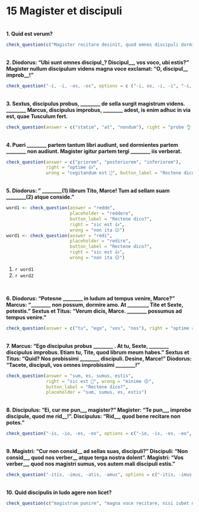 # 15 Magister et discipuli
 
</br>
**1. Quid est verum?**

```r
check_question(c("Magister recitare desinit, quod omnes discipuli dormiunt neque eum audiunt", "Diodorus, magister severus, discipulos suos virga punire solet"), options = c("In ludo discipuli in lectulis cubant", "Titus ad ludum venit antequam magister ipse per ianuam intrat", "Magister recitare desinit, quod omnes discipuli dormiunt neque eum audiunt", "Diodorus, magister severus, discipulos suos virga punire solet"), right = "ita, ut dicis 👏", wrong = "minime 😔", button_label = "Rectene dico?", type = "checkbox")
```
 
</br>
**2. Diodorus: "Ubi sunt omnes discipul_? Discipul\_\_, vos voco, ubi estis?" Magister nullum discipulum videns magna voce exclamat: "O, discipul\_\_ improb\_\_!"**
  
```r
check_question("-i, -i, -os, -os", options = c ("-i, os, -i, -i", "-i, -i, -i, -i", "-i, -i, -os, -os", "-i, -os, -os, -os"), right = "recte sane 🙂", wrong = "quid ais? 🤨", button_label = "Rectene dico?", type = "radio")
```
 
</br>
**3. Sextus, discipulus probus, ________ de sella surgit magistrum videns. ________ Marcus, discipulus improbus, ________ adest, is enim adhuc in via est, quae Tusculum fert.**
  
```r
check_question(answer = c("statim", "at", "nondum"), right = "probe 👌 ", wrong = "non ita ☹️ ", button_label = "Rectene dico?", type = "in_order")
```
 
</br>
**4. Pueri ________ partem tantum libri audiunt, sed dormientes partem ________ non audiunt. Magister igitur partem tergi ________ iis verberat.**
 
```r
check_question(answer = c("priorem", "posteriorem", "inferiorem"),
               right = "optime 👍",
               wrong = "cogitandum est 🤔", button_label = "Rectene dico?", placeholder = "Quid putas?", type = "in_order")
```
  
</br>
**5. Diodorus: " ________(1) librum Tito, Marce! Tum ad sellam suam ________(2) atque conside."**
 
```r
word1 <- check_question(answer = "redde",
                        placeholder = "reddere",
                        button_label = "Rectene dico?",
                        right = "sic est 👍", 
                        wrong = "non ita 😕")
word1 <- check_question(answer = "redi",
                        placeholder = "redire",
                        button_label = "Rectene dico?",
                        right = "sic est 👍", 
                        wrong = "non ita 😕")
```

1. `r word1`
2. `r word2`

</br>

**6. Diodorus: "Potesne ________ in ludum ad tempus venire, Marce?"  Marcus: "________ non possum, dormire amo. At ________, Tite et Sexte, potestis." Sextus et Titus: "Verum dicis, Marce. ________ possumus ad tempus venire."**
    
```r
check_question(answer = c("tu", "ego", "vos", "nos"), right = "optime 👍 ", wrong = "non hercle vero! 😕 ", button_label = "Rectene dico?", type = "in_order")
```
  
</br>
**7. Marcus: "Ego discipulus probus ________ . At tu, Sexte, ________ discipulus improbus. Etiam tu, Tite, quod librum meum habes." Sextus et Titus: "Quid? Nos probissimi ________ discipuli. Desine, Marce!" Diodorus: "Tacete, discipuli, vos omnes improbissimi ________!"**
  
```r
check_question(answer = "sum, es, sumus, estis", 
               right = "sic est 🤩", wrong = "minime 😔", 
               button_label = "Rectene dico?", 
               placeholder = "sum, sumus, es, estis")
```
 
</br>
**8. Discipulus: "Ei, cur me pun\_\_, magister?" Magister: "Te pun\_\_, improbe discipule, quod me rid\_\_!". Discipulus: "Rid\_\_, quod bene recitare non potes."**
  
```r
check_question("-is, -io, -es, -eo", options = c("-io, -is, -es, -eo", "-is, -io, -es, -eo", "-is, -io, -eo, -es", "-io, -is, -eo, -es"), right = "optime 👍 ", wrong = "cogitandum est 🤔", button_label = "Rectene dico?", type = "radio")
```
 
</br>
**9. Magistri: "Cur non consid\_\_ ad sellas suas, discipuli?" Discipuli: "Non consid\_\_, quod nos verber\_\_ atque terga nostra dolent". Magistri: "Vos verber\_\_, quod nos magistri sumus, vos autem mali discipuli estis."**
 
```r
check_question("-itis, -imus, -atis, -amus", options = c("-itis, -imus, -atis, -amus", "-imus, -itis, -amus, atis", "-itis, -itis, -amus, -amus", "-itis, -imus, -amus, -itis"), right = "recte sane 🙂", wrong = "non hercle vero! 😕", button_label = "Rectene dico?", type = "radio")
```
 
</br>
**10. Quid discipulis in ludo agere non licet?**
 
```r
check_question(c("magistrum punire", "magna voce recitare, nisi iubet magister"), options = c("ianuam pulsare antequam intrare", "tacitis magistrum audire", "magistrum punire", "magna voce recitare, nisi iubet magister"), right = "ita, ut dicis 👏", wrong = "quid ais? 🤨", button_label = "Rectene dico?", type = "checkbox")
```

